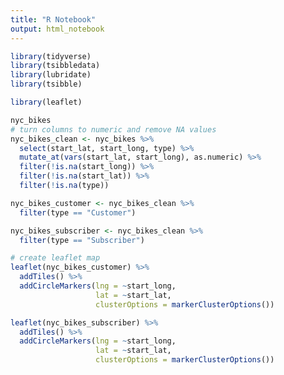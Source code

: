 ```yaml
---
title: "R Notebook"
output: html_notebook
---
```


```r
library(tidyverse)
library(tsibbledata)
library(lubridate)
library(tsibble)

library(leaflet)
```

```r
nyc_bikes
# turn columns to numeric and remove NA values
nyc_bikes_clean <- nyc_bikes %>%
  select(start_lat, start_long, type) %>% 
  mutate_at(vars(start_lat, start_long), as.numeric) %>%
  filter(!is.na(start_long)) %>% 
  filter(!is.na(start_lat)) %>% 
  filter(!is.na(type))

nyc_bikes_customer <- nyc_bikes_clean %>% 
  filter(type == "Customer")

nyc_bikes_subscriber <- nyc_bikes_clean %>% 
  filter(type == "Subscriber")

# create leaflet map
leaflet(nyc_bikes_customer) %>%
  addTiles() %>%
  addCircleMarkers(lng = ~start_long,
                   lat = ~start_lat,
                   clusterOptions = markerClusterOptions())

leaflet(nyc_bikes_subscriber) %>%
  addTiles() %>%
  addCircleMarkers(lng = ~start_long,
                   lat = ~start_lat,
                   clusterOptions = markerClusterOptions())
```


